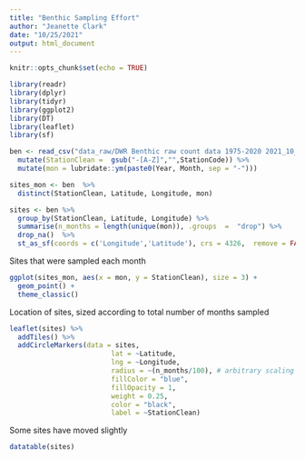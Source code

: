 ```yaml
---
title: "Benthic Sampling Effort"
author: "Jeanette Clark"
date: "10/25/2021"
output: html_document
---
```


```r
knitr::opts_chunk$set(echo = TRUE)
```

```r
library(readr)
library(dplyr)
library(tidyr)
library(ggplot2)
library(DT)
library(leaflet)
library(sf)
```

```r
ben <- read_csv("data_raw/DWR Benthic raw count data 1975-2020 2021_10_01.csv")  %>% 
  mutate(StationClean =  gsub("-[A-Z]","",StationCode)) %>% 
  mutate(mon = lubridate::ym(paste0(Year, Month, sep = "-")))
```


```r
sites_mon <- ben  %>% 
  distinct(StationClean, Latitude, Longitude, mon) 

sites <- ben %>% 
  group_by(StationClean, Latitude, Longitude) %>% 
  summarise(n_months = length(unique(mon)), .groups  =  "drop") %>% 
  drop_na()  %>% 
  st_as_sf(coords = c('Longitude','Latitude'), crs = 4326,  remove = FALSE)
```


Sites that were sampled each month


```r
ggplot(sites_mon, aes(x = mon, y = StationClean), size = 3) +
  geom_point() +
  theme_classic()
```
Location of sites, sized according to total number of months sampled

```r
leaflet(sites) %>% 
  addTiles() %>% 
  addCircleMarkers(data = sites,
                         lat = ~Latitude,
                         lng = ~Longitude,
                         radius = ~(n_months/100), # arbitrary scaling
                         fillColor = "blue",
                         fillOpacity = 1,
                         weight = 0.25,
                         color = "black",
                         label = ~StationClean)
```

Some sites have moved slightly

```r
datatable(sites)
```

